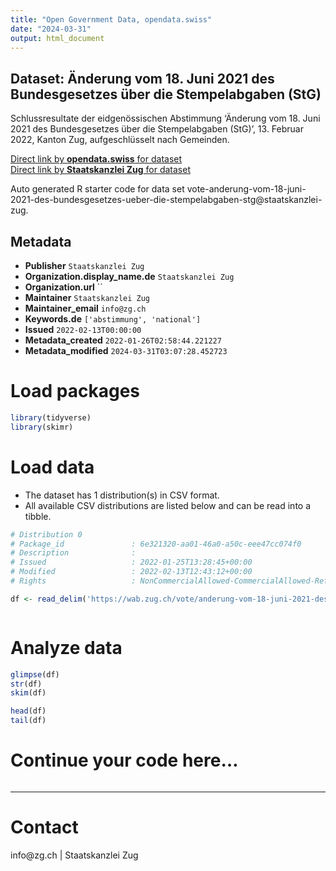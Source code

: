 ```yaml
---
title: "Open Government Data, opendata.swiss"
date: "2024-03-31"
output: html_document
---
```


## Dataset: Änderung vom 18. Juni 2021 des Bundesgesetzes über die Stempelabgaben (StG)

Schlussresultate der eidgenössischen Abstimmung 'Änderung vom 18. Juni 2021 des Bundesgesetzes über die Stempelabgaben (StG)', 13. Februar 2022, Kanton Zug, aufgeschlüsselt nach Gemeinden.

[Direct link by **opendata.swiss** for dataset](https://opendata.swiss/de/dataset/anderung-vom-18-juni-2021-des-bundesgesetzes-uber-die-stempelabgaben-stg)<br>
[Direct link by **Staatskanzlei Zug** for dataset](https://wab.zug.ch/vote/anderung-vom-18-juni-2021-des-bundesgesetzes-ueber-die-stempelabgaben-stg/data)

Auto generated R starter code for data set vote-anderung-vom-18-juni-2021-des-bundesgesetzes-ueber-die-stempelabgaben-stg@staatskanzlei-zug.

## Metadata

- **Publisher** `Staatskanzlei Zug`
- **Organization.display_name.de** `Staatskanzlei Zug`
- **Organization.url** ``
- **Maintainer** `Staatskanzlei Zug`
- **Maintainer_email** `info@zg.ch`
- **Keywords.de** `['abstimmung', 'national']`
- **Issued** `2022-02-13T00:00:00`
- **Metadata_created** `2022-01-26T02:58:44.221227`
- **Metadata_modified** `2024-03-31T03:07:28.452723`


# Load packages

```r

library(tidyverse)
library(skimr)

```

# Load data

-   The dataset has 1 distribution(s) in CSV format.
-   All available CSV distributions are listed below and can be read into a tibble.

```r

# Distribution 0
# Package_id               : 6e321320-aa01-46a0-a50c-eee47cc074f0
# Description              : 
# Issued                   : 2022-01-25T13:28:45+00:00
# Modified                 : 2022-02-13T12:43:12+00:00
# Rights                   : NonCommercialAllowed-CommercialAllowed-ReferenceRequired

df <- read_delim('https://wab.zug.ch/vote/anderung-vom-18-juni-2021-des-bundesgesetzes-ueber-die-stempelabgaben-stg/data-csv')



```

# Analyze data

```r

glimpse(df)
str(df)
skim(df)

head(df)
tail(df)

```

# Continue your code here...

```r

```

------------------------------------------------------------------------

# Contact

info@zg.ch | Staatskanzlei Zug
